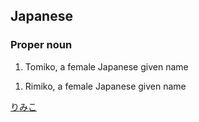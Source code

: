 ==Japanese==
{{ja-kanjitab|利|実|子}}

===Proper noun===
{{ja-pos|proper|とみこ}}
# Tomiko, a female Japanese given name

{{ja-pos|proper|りみこ}}
# Rimiko, a female Japanese given name

[[Category:Japanese female given names|りみこ]]